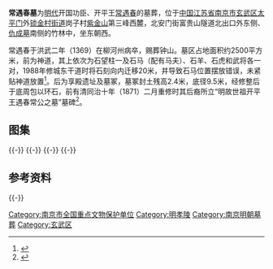 {{文物保护单位
| 级别 = 全国
| 图片 = [[File:Tomb_of_Chang_Yuchun_15_2013-05.jpg|260px]]<br><small>神道，2013年5月</small>
| 名称 = 明孝陵
| 子项 = 常遇春墓
| 编号 = 1-177
| 分类 = 古墓葬
| 时代 = [[明朝|明]]
| 所在 = [[江苏省|江苏省]][[南京市|南京市]][[玄武区|玄武区]]
| 登录 = 2006年5月（作为明功臣墓其中一项，并入明孝陵）
}}
'''常遇春墓'''为[[明代|明代]]开国功臣、开平王[[常遇春|常遇春]]的墓葬，位于[[中国|中国]][[江苏省|江苏省]][[南京市|南京市]][[玄武区|玄武区]][[太平门_(南京)|太平门]]外[[锁金村街道|锁金村街道]]岗子村[[紫金山|紫金山]]第三峰西麓，北安门街富贵山隧道北出口外东侧、[[仇成墓|仇成墓]]南侧的竹林中，坐东朝西。

常遇春于洪武二年（1369）在柳河州病卒，赐葬钟山。墓区占地面积约2500平方米，前为神道，其上依次为石望柱一及石马（配有马夫）、石羊、石虎和武将各一对，1988年修城东干道时将石刻向内迁移20米，并导致石马位置摆放错误，未紧贴神道放置<ref>{{cite web|url=http://news.163.com/14/0221/09/9LJLURRS00014AED.html|title=《常遇春墓石马被放错了26年》|accessdate=2014-07-05|work=|publisher=金陵晚报|archive-url=https://web.archive.org/web/20180531041204/http://news.163.com/14/0221/09/9LJLURRS00014AED.html|archive-date=2018-05-31|dead-url=yes}}</ref>。后为享殿遗址及墓冢，墓冢封土残高2.4米，底径9.5米，经修整后于底周包以环石，前有清同治十年（1871）二月重修时其后裔所立“明故世祖开平王遇春常公之墓”墓碑<ref>{{cite web|url=http://dfz.nanjing.gov.cn/17696/17698/201207/t20120705_985436.html|title=《定都南京、统一华夏的大明第一帝——朱元璋》|accessdate=2014-07-05|work=|publisher=南京地方志|deadurl=yes|archiveurl=https://web.archive.org/web/20140714181818/http://dfz.nanjing.gov.cn/17696/17698/201207/t20120705_985436.html|archivedate=2014-07-14}}</ref>。

==图集==
{{multiple image
| align  = left
| image1 = Tomb of Chang Yuchun 01 2013-05.jpg
| width1 = 240
| caption1 = 北侧通往墓区的道路及文保碑
| image2 = Tomb of Chang Yuchun 03 2013-05.jpg
| width2 = 134
| caption2 = 右前侧（北侧）之石望柱
| image3 = Tomb of Chang Yuchun 06 2013-05.jpg
| width3 = 240
| caption3 = 左前侧（南侧）之石马
| image4 = Tomb of Chang Yuchun 07 2013-05.jpg
| width4 = 240
| caption4 = 左前侧之石马
}}
{{-}}
{{multiple image
| align  = left
| image1 = Tomb of Chang Yuchun 12 2013-05.jpg
| width1 = 240
| caption1 = 左前侧之石马马鞍
| image2 = Tomb of Chang Yuchun 10 2013-05.jpg
| width2 = 134
| caption2 = 左前侧之石马装饰
| image3 = Tomb of Chang Yuchun 17 2013-05.jpg
| width3 = 240
| caption3 = 左前侧之石羊、石虎和武将
| image4 = Tomb of Chang Yuchun 18 2013-05.jpg
| width4 = 240
| caption4 = 左前侧之石羊
}}
{{-}}
{{multiple image
| align  = left
| image1 = Tomb of Chang Yuchun 19 2013-05.jpg
| width1 = 240
| caption1 = 左前侧之石虎
| image2 = Tomb of Chang Yuchun 20 2013-05.jpg
| width2 = 134
| caption2 = 左前侧之武将
| image3 = Tomb of Chang Yuchun 22 2013-05.jpg
| width3 = 240
| caption3 = 左前侧之武将铠甲细节
| image4 = Tomb of Chang Yuchun 23 2013-05.jpg
| width4 = 240
| caption4 = 左前侧之武将铠甲细节
}}
{{-}}
{{multiple image
| align  = left
| image1 = Tomb of Chang Yuchun 29 2013-05.jpg
| width1 = 240
| caption1 = 享殿遗址
| image2 = Tomb of Chang Yuchun 34 2013-05.jpg
| width2 = 134
| caption2 = 墓碑
| image3 = Tomb of Chang Yuchun 32 2013-05.jpg
| width3 = 240
| caption3 = 墓冢
| image4 = Tomb of Chang Yuchun 35 2013-05.jpg
| width4 = 240
| caption4 = 自墓冢回望享殿遗址
}}
{{-}}
== 参考资料 ==
{{reflist|2}}

{{-}}
{{Commons category|Tomb of Chang Yuchun}}
{{DEFAULTSORT:C常}}
{{明功臣墓}}
{{江苏全国重点文物保护单位|nocat}}
[[Category:南京市全国重点文物保护单位|Category:南京市全国重点文物保护单位]]
[[Category:明孝陵|Category:明孝陵]]
[[Category:南京明朝墓葬|Category:南京明朝墓葬]]
[[Category:玄武区|Category:玄武区]]